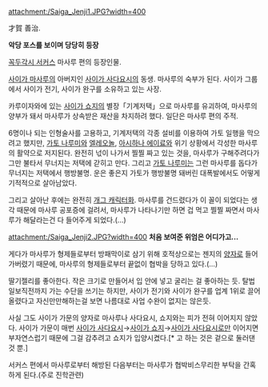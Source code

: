 attachment:/Saiga_Jenji1.JPG?width=400

才賀 善治.

'''악당 포스를 보이며 당당히 등장'''

[[꼭두각시 서커스]] 마사루 편의 등장인물.

[[사이가 마사루]]의 아버지인 [[사이가 사다요시]]의 동생. 마사루의 숙부가 된다.
사이가 그룹에서 사이가 전기, 사이가 완구를 소유하고 있는 사장.

카루이자와에 있는 [[사이가 쇼지]]의 별장「기계저택」으로 마사루를 유괴하여, 마사루의 양부가 돼서 마사루가 상속받은 재산을 차지하려 했다. 일단은 마사루 편의 주적.

6명이나 되는 인형술사를 고용하고, 기계저택의 각종 설비를 이용하여 가토 일행을 막으려고 했지만, [[가토 나루미]]와 [[엘레오놀]], [[아시하나 에이료]]와 위기 상황에서 각성한 마사루의 활약으로 저지된다. 완전히 넋이 나가서 찔찔 짜고 있는 것을, 마사루가 구해주려다가 그만 불타서 무너지는 저택에 갇히고 만다. 그리고 [[가토 나루미]]는 그런 마사루를 돕다가 무너지는 저택에서 행방불명. 운은 좋은지 가토가 행방불명 돼버린 대폭발에서도 어떻게 기적적으로 살아남았다.

그리고 살아난 후에는 완전히 [[개그 캐릭터]]화. 마사루를 건드렸다가 이 꼴이 되었다는 생각 때문에 마사루 공포증에 걸려서, 마사루가 나타나기만 하면 겁 먹고 찔찔 짜면서 마사루가 해달라는건 다 들어주게 되었다.(…) 

attachment:/Saiga_Jenji2.JPG?width=400
'''처음 보여준 위엄은 어디가고...'''

게다가 마사루가 형제들로부터 방패막이로 삼기 위해 호적상으로는 젠지의 [[양자]]로 들어가버렸기 때문에, 마사루의 형제들로부터 끝없이 협박을 당하고 있다.(…)

딸기젤리를 좋아한다. 작은 크기로 만들어서 입 안에 넣고 굴리는 걸 좋아하는 듯.
탈법 일보직전까지 가는 수단을 쓰기는 하지만, 사이가 전기와 사이가 완구를 업계 1위로 끌어올렸다고 자신만만해하는걸 보면 나름대로 사업 수완이 없지는 않은듯.

사실 그도 사이가 가문의 양자로 마사루나 사다요시, 쇼지와는 피가 전혀 이어지지 않았다. 사이가 가문이 매번 [[사이가 사다요시]]→[[사이가 쇼지]]→[[사이가 사다요시]]로만 이어지면 부자연스럽기 때문에 그걸 감추려고 쇼지가 입양시켰다.[* 고 하는 것은 겉으로 둘러댄 것 뿐.]

서커스 편에서 마사루로부터 해방된 다음부터는 마사루가 협박비스무리한 부탁을 간혹 하게 된다.(주로 진학관련)
